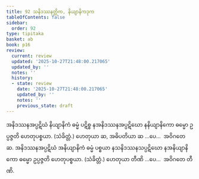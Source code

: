```yaml
---
title: 92 သနိဒဿနတ္တိက, နိယျာနိကဒုက
tableOfContents: false
sidebar:
  order: 92
type: tipitaka
basket: ab
book: p16
review:
  current: review
  updated: '2025-10-27T21:48:00.217065'
  updated_by: ''
  notes: ''
  history:
  - state: review
    date: '2025-10-27T21:48:00.217065'
    updated_by: ''
    notes: ''
    previous_state: draft
---
```



<ReviewStatus review={frontmatter.review} showDetails={true} />

<HypothesisAnnotation frontmatter={frontmatter} />

<DynamicBreadcrumb />

<Division number="143" book="p16" e="ch" v="40" p="287">

<Paragraph number="340" book="p16">
အနိဒဿနအပ္ပဋိဃံ နိယျာနိကံ ဓမ္မံ ပဋိစ္စ နအနိဒဿနအပ္ပဋိဃော နနိယျာနိကော ဓမ္မော ဥပ္ပဇ္ဇတိ ဟေတုပစ္စယာ. (သံခိတ္တံ.) ဟေတုယာ ဆ, အဓိပတိယာ ဆ …ပေ…  အဝိဂတေ ဆ.
</Paragraph>

<Paragraph number="341" book="p16">
အနိဒဿနအပ္ပဋိဃံ အနိယျာနိကံ ဓမ္မံ ပစ္စယာ နသနိဒဿနသပ္ပဋိဃော နအနိယျာနိကော ဓမ္မော ဥပ္ပဇ္ဇတိ ဟေတုပစ္စယာ. (သံခိတ္တံ.) ဟေတုယာ တီဏိ …ပေ…  အဝိဂတေ တီဏိ.
</Paragraph>
</Division>